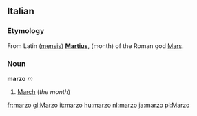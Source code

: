 ==Italian==
===Etymology===
From Latin ([[mensis]]) '''[[Martius]]''', (month) of the Roman god [[Mars]].

===Noun===
'''marzo''' ''m''

#[[March]] (''the month'')

[[fr:marzo]]
[[gl:Marzo]]
[[it:marzo]]
[[hu:marzo]]
[[nl:marzo]]
[[ja:marzo]]
[[pl:Marzo]]